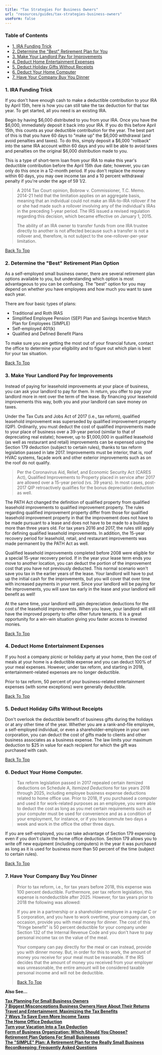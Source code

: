 ```yaml
---
title: "Tax Strategies For Business Owners"
url: "resources/guides/tax-strategies-business-owners"
useForm: false
---
```



### Table of Contents

*   [1\. IRA Funding Trick](#1)
*   [2\. Determine the "Best" Retirement Plan for You](#2)
*   [3\. Make Your Landlord Pay for Improvements](#3)
*   [4\. Deduct Home Entertainment Expenses](#4)
*   [5\. Deduct Holiday Gifts Without Receipts](#5)
*   [6\. Deduct Your Home Computer](#6)
*   [7\. Have Your Company Buy You Dinner](#7)

### 1\. IRA Funding Trick

If you don't have enough cash to make a deductible contribution to your IRA by April 15th, here is how you can still take the tax deduction for that tax year. To get started, all you need is an existing IRA.

Begin by having $6,000 distributed to you from your IRA. Once you have the $6,000, immediately deposit it back into your IRA. If you do this before April 15th, this counts as your deductible contribution for the year. The best part of this is that you have 60 days to "make up" the $6,000 withdrawal (and avoid penalties and taxes). To do this, simply deposit a $6,000 "rollback" into the same IRA account within 60 days and you will be able to avoid taxes and penalties on the original $6,000 distribution made to you.

This is a type of short-term loan from your IRA to make this year's deductible contribution before the April 15th due date; however, you can only do this once in a 12-month period. If you don't replace the money within 60 days, you may owe income tax and a 10 percent withdrawal penalty if you're under the age of 59 1/2.

> A 2014 Tax Court opinion, Bobrow v. Commissioner, T.C. Memo. 2014-21 held that the limitation applies on an aggregate basis, meaning that an individual could not make an IRA-to-IRA rollover if he or she had made such a rollover involving any of the individual's IRAs in the preceding 1-year period. The IRS issued a revised regulation regarding this decision, which became effective on January 1, 2015.
> 
> The ability of an IRA owner to transfer funds from one IRA trustee directly to another is not affected because such a transfer is not a rollover and, therefore, is not subject to the one-rollover-per-year limitation.

[Back To Top](#top)

### 2\. Determine the "Best" Retirement Plan Option

As a self-employed small business owner, there are several retirement plan options available to you, but understanding which option is most advantageous to you can be confusing. The "best" option for you may depend on whether you have employees and how much you want to save each year.

There are four basic types of plans:

*   Traditional and Roth IRAS
*   Simplified Employee Pension (SEP) Plan and Savings Incentive Match Plan for Employees (SIMPLE)
*   Self-employed 401(k)
*   Qualified and Defined Benefit Plans

To make sure you are getting the most out of your financial future, contact the office to determine your eligibility and to figure out which plan is best for your tax situation.

[Back To Top](#top)

### 3\. Make Your Landlord Pay for Improvements

Instead of paying for leasehold improvements at your place of business, you can ask your landlord to pay for them. In return, you offer to pay your landlord more in rent over the term of the lease. By financing your leasehold improvements this way, both you and your landlord can save money on taxes.

Under the Tax Cuts and Jobs Act of 2017 (i.e., tax reform), qualified leasehold improvement was superseded by qualified improvement property (QIP). Ordinarily, you must deduct the cost of qualified improvements made to your place of business over a 39-year period (similar to that of depreciating real estate); however, up to $1,000,000 in qualified leasehold (as well as restaurant and retail) improvements can be expensed using the Section 179 deduction (subject to certain rules), thanks to tax reform legislation passed in late 2017. Improvements must be interior, that is, roof HVAC systems, façade work and other exterior improvements such as on the roof do not qualify.

> Per the Coronavirus Aid, Relief, and Economic Security Act (CARES Act), Qualified Improvements to Property placed in service after 2017 are allowed over a 15-year period (vs. 39 years). In most cases, post-2017 QIP retroactively qualifies for the bonus depreciation deduction as well.

The PATH Act changed the definition of qualified property from qualified leasehold improvements to qualified improvement property. The rules regarding qualified improvement property differ from those for qualified leasehold improvement property in that the improvement does not have to be made pursuant to a lease and does not have to be made to a building more than three years old. For tax years 2016 and 2017, the rules still apply for defining qualified leasehold improvements. In addition, the 15-year recovery period for leasehold, retail, and restaurant improvements was made permanent by the PATH Act as well.

Qualified leasehold improvements completed before 2008 were eligible for a special 15-year recovery period. If in the year your lease term ends you move to another location, you can deduct the portion of the improvement cost that you have not previously deducted. This normal scenario won't save you tax in the earlier years of the lease. Your landlord will have to put up the initial cash for the improvements, but you will cover that over time with increased payments in your rent. Since your landlord will be paying for the improvements, you will save tax early in the lease and your landlord will benefit as well!

At the same time, your landlord will gain depreciation deductions for the cost of the leasehold improvements. When you leave, your landlord will still have the improved property to offer other future tenants. It is a great opportunity for a win-win situation giving you faster access to invested monies.

[Back To Top](#top)

### 4\. Deduct Home Entertainment Expenses

If you host a company picnic or holiday party at your home, then the cost of meals at your home is a deductible expense and you can deduct 100% of your meal expenses. However, under tax reform, and starting in 2018, entertainment-related expenses are no longer deductible.

Prior to tax reform, 50 percent of your business-related entertainment expenses (with some exceptions) were generally deductible.

[Back To Top](#top)

### 5\. Deduct Holiday Gifts Without Receipts

Don't overlook the deductible benefit of business gifts during the holidays or at any other time of the year. Whether you are a rank-and-file employee, a self-employed individual, or even a shareholder-employee in your own corporation, you can deduct the cost of gifts made to clients and other business associates as a business expense. The law limits your maximum deduction to $25 in value for each recipient for which the gift was purchased with cash.

[Back To Top](#top)

### 6\. Deduct Your Home Computer.

> Tax reform legislation passed in 2017 repealed certain itemized deductions on Schedule A, _Itemized Deductions_ for tax years 2018 through 2025, including employee business expense deductions related to home office use. Prior to 2018, If you purchased a computer and used it for work-related purposes as an employee, you were able to deduct the cost as long as you met certain requirements such as your computer must be used for convenience and as a condition of your employment, for instance, or if you telecommute two days a week and work in the office the other three days.

If you are self-employed, you can take advantage of Section 179 expensing even if you don't claim the home office deduction. Section 179 allows you to write off new equipment (including computers) in the year it was purchased as long as it is used for business more than 50 percent of the time (subject to certain rules).

[Back To Top](#top)

### 7\. Have Your Company Buy You Dinner

> Prior to tax reform, i.e., for tax years before 2018, this expense was 100 percent deductible. Furthermore, per tax reform legislation, this expense is nondeductible after 2025. However, for tax years prior to 2018 the following was allowed:
> 
> If you are in a partnership or a shareholder-employee in a regular C or S corporation, and you have to work overtime, your company can, on occasion, provide you with meal money for dinner. The cost of this "fringe benefit" is 50 percent deductible for your company under Section 132 of the Internal Revenue Code and you don't have to pay personal income tax on the value of the meal.
> 
> Your company can pay directly for the meal or can instead, provide you with dinner money. But, in order for this to work, the amount of money you receive for your meal must be reasonable. If the IRS decides that the amount of money you received from your employer was unreasonable, the entire amount will be considered taxable personal income and will not be deductible.
> 
> [Back To Top](#top)

**Also See...**

[**Tax Planning For Small Business Owners**](/resources/guides/tax-strategies-business-owners/planning-small-business-owners-fg)  
[**7 Biggest Misconceptions Business Owners Have About Their Returns**](/resources/guides/tax-strategies-business-owners/misconceptions-business-owners-fg)  
[**Travel and Entertainment: Maximizing the Tax Benefits**](/resources/guides/tax-strategies-business-owners/travel-entertainment-fg)  
[**7 Ways To Save Even More Income Taxes**](/resources/guides/tax-strategies-business-owners/save-income-taxes-fg)  
[**The Home Office Deduction**](/resources/guides/tax-strategies-business-owners/home-office-deduction-fg)  
[**Turn your Vacation Into a Tax Deduction**](/resources/guides/tax-strategies-business-owners/vacation-tax-deduction-fg)  
[**Form of Business Organization: Which Should You Choose?**](/resources/guides/tax-strategies-business-owners/form-business-organization-fg)  
[**Retirement Plan Options For Small Businesses**](/resources/guides/tax-strategies-business-owners/retirement-plan-small-businesses-fg)  
[**The "SIMPLE" Plan: A Retirement Plan for the Really Small Business**](/resources/guides/tax-strategies-business-owners/simple-plan-fg)  
[**Recordkeeping: Frequently Asked Questions**](/resources/guides/tax-strategies-business-owners/recordkeeping-faq-faq) 
